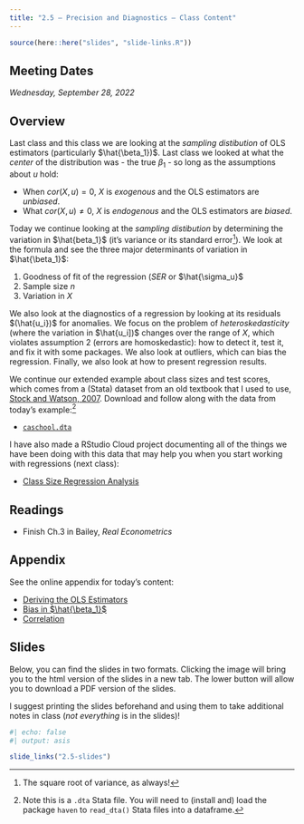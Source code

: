 ```yaml
---
title: "2.5 — Precision and Diagnostics — Class Content"
---
```


```r
source(here::here("slides", "slide-links.R"))
```

::: {.callout-note appearance="minimal"}
## Meeting Dates

*Wednesday, September 28, 2022*
:::

## <i class="fas fa-info-circle fa-lg"></i> Overview

Last class and this class we are looking at the *sampling distibution* of OLS estimators (particularly $\hat{\beta_1})$. Last class we looked at what the *center* of the distribution was - the true $\beta_1$ - so long as the assumptions about $u$ hold:

- When $cor(X,u)=0$, $X$ is *exogenous* and the OLS estimators are *unbiased*.
- What $cor(X,u)\neq 0$, $X$ is *endogenous* and the OLS estimators are *biased*.

Today we continue looking at the *sampling distibution* by determining the variation in $\hat{beta_1}$ (it's variance or its standard error^[The square root of variance, as always!]). We look at the formula and see the three major determinants of variation in $\hat{\beta_1}$:

1. Goodness of fit of the regression $(SER$ or $\hat{\sigma_u}$
2. Sample size $n$
3. Variation in $X$

We also look at the diagnostics of a regression by looking at its residuals $(\hat{u_i})$ for anomalies. We focus on the problem of *heteroskedasticity* (where the variation in $\hat{u_i])$ changes over the range of $X$, which violates assumption 2 (errors are homoskedastic): how to detect it, test it, and fix it with some packages. We also look at outliers, which can bias the regression. Finally, we also look at how to present regression results. 

We continue our extended example about class sizes and test scores, which comes from a (Stata) dataset from an old textbook that I used to use, [Stock and Watson, 2007](https://www.pearson.com/us/higher-education/product/Stock-Introduction-to-Econometrics-Update-3rd-Edition/9780133486872.html?tab=resources). Download and follow along with the data from today's example:[^1]

[^1]: Note this is a `.dta` Stata file. You will need to (install and) load the package `haven` to `read_dta()` Stata files into a dataframe.

-   [<i class="fas fa-table"></i> `caschool.dta`](http://metricsf22.classes.ryansafner.com/files/data/caschool.dta)

I have also made a RStudio Cloud project documenting all of the things we have been doing with this data that may help you when you start working with regressions (next class):

-   [<i class="fas fa-cloud"></i> Class Size Regression Analysis](https://rstudio.cloud/spaces/270168/content/4559643)

## <i class="fas fa-book-reader fa-lg"></i> Readings

-   <i class="fas fa-book"></i> Finish Ch.3 in Bailey, *Real Econometrics*

## <i class="fas fa-sigma"></i> Appendix

See the online appendix for today's content:

-   [Deriving the OLS Estimators](/resources/appendices/2.4-appendix.html#deriving-the-ols-estimators)
-   [Bias in $\hat{\beta_1}$](/resources/appendices/2.4-appendix.html#covariance)
-   [Correlation](/resources/appendices/2.3-appendix.html#correlation)

## <i class="fas fa-chalkboard-teacher"></i> Slides

Below, you can find the slides in two formats. Clicking the image will bring you to the html version of the slides in a new tab. The lower button will allow you to download a PDF version of the slides.

I suggest printing the slides beforehand and using them to take additional notes in class (*not everything* is in the slides)!

```r
#| echo: false
#| output: asis

slide_links("2.5-slides")
```
